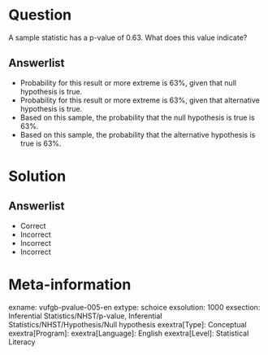 Question
========
  
A sample statistic has a p-value of 0.63. What does this value indicate? 
  
  
Answerlist
----------
* Probability for this result or more extreme is 63%, given that null hypothesis is true. 
* Probability for this result or more extreme is 63%, given that alternative hypothesis is true. 
* Based on this sample, the probability that the null hypothesis is true is 63%. 
* Based on this sample, the probability that the alternative hypothesis is true is 63%.



Solution
========
  
Answerlist
----------
* Correct
* Incorrect
* Incorrect
* Incorrect

Meta-information
================
exname: vufgb-pvalue-005-en
extype: schoice
exsolution: 1000
exsection: Inferential Statistics/NHST/p-value, Inferential Statistics/NHST/Hypothesis/Null hypothesis
exextra[Type]: Conceptual
exextra[Program]: 
exextra[Language]: English
exextra[Level]: Statistical Literacy